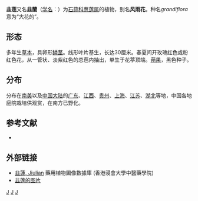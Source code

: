 {{Speciesbox
| image = Zephyranthes grandiflora.jpg
| taxon = Zephyranthes grandiflora
| authority = Lindl., 1825
}}

'''韭莲'''又名'''韭蘭'''（[[学名|学名]]：{{lang|la|''Zephyranthes grandiflora''}}）为[[石蒜科|石蒜科]][[葱莲属|葱莲属]]的植物，别名'''风雨花'''。种名''grandiflora''意为“大花的”。

== 形态 ==
多年生[[草本|草本]]，具卵形[[鳞茎|鳞茎]]。线形叶片基生，长达30厘米。春夏间开玫瑰红色或粉红色花，从一管状、淡紫红色的总苞内抽出，单生于花葶顶端。[[蒴果|蒴果]]，黑色种子。

== 分布 ==
分布在[[南美|南美]]以及[[中国大陆|中国大陆]]的[[广东|广东]]、[[江西|江西]]、[[贵州|贵州]]、[[上海|上海]]、[[江苏|江苏]]、[[湖北|湖北]]等地，中国各地庭院栽培供观赏，在南方已野化。

== 参考文献 ==
<div class="references-small">
* {{cite web| url =http://www.bioinfo.cn/db05/KmzwSpecies.php?action=view&id=201| title =韭莲| work =《中国高等植物数据库全库》| publisher =中国科学院微生物研究所| author =昆明植物研究所| accessdate =2009-02-21| deadurl =yes| archiveurl =https://web.archive.org/web/20160305020136/http://www.bioinfo.cn/db05/KmzwSpecies.php?action=view&id=201| archivedate =2016-03-05}}
</div>

==外部链接==
* [http://libproject.hkbu.edu.hk/was40/detail?lang=ch&channelid=1288&searchword=herb_id=D01203 韭蓮, Jiulian] {{Wayback|url=http://libproject.hkbu.edu.hk/was40/detail?lang=ch&channelid=1288&searchword=herb_id=D01203 |date=20160304110222 }} 藥用植物圖像數據庫 (香港浸會大學中醫藥學院) {{zh-hant}}{{en}}
* [http://www.hkwildlife.net/pb/annaskt-Vietnam+202010-1004102518.jpg 韭莲的图片]
{{Taxonbar|from=Q17321275}}

[[Category:葱莲属|J]]
[[Category:球根花卉|J]]
[[Category:_1825年描述的植物|J]]


{{植物小作品}}